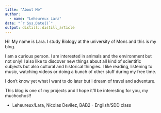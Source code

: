 ```yaml
---
title: "About Me"
author: 
  - name: "Leheureux Lara"  
date: "`r Sys.Date()`"
output: distill::distill_article
---
```


Hi! My name is Lara. I study Biology at the university of Mons and this is my blog.

I am a curious person. I am interested in animals and the environment but not only! I also like to discover new things about all kind of  scientific subjects but also cultural and historical thingies. I like reading, listening to music, watching videos or doing a bunch of other stuff during my free time.

I don't know yet what I want to do later but I dream of travel and adventure.

This blog is one of my projects and I hope it'll be interesting for you, my muchochos!!

- Leheureux/Lara, Nicolas Devilez, BAB2 - English/SDD class
